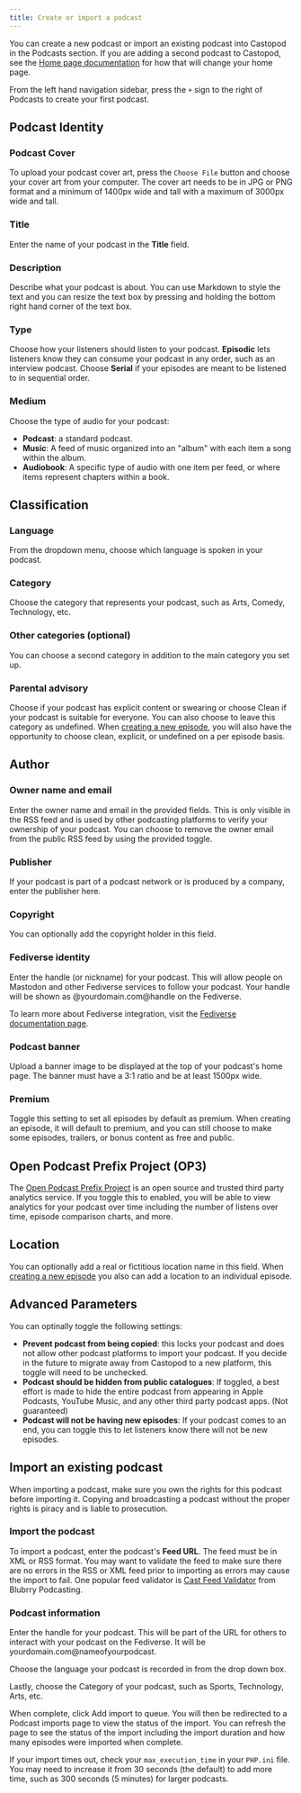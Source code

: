 ```yaml
---
title: Create or import a podcast
---
```



You can create a new podcast or import an existing podcast into Castopod in the
Podcasts section. If you are adding a second podcast to Castopod, see the
[Home page documentation](../website#home-page) for how that will change your
home page.

From the left hand navigation sidebar, press the `+` sign to the right of
Podcasts to create your first podcast.

## Podcast Identity

### Podcast Cover

To upload your podcast cover art, press the `Choose File` button and choose your
cover art from your computer. The cover art needs to be in JPG or PNG format and
a minimum of 1400px wide and tall with a maximum of 3000px wide and tall.

### Title

Enter the name of your podcast in the **Title** field.

### Description

Describe what your podcast is about. You can use Markdown to style the text and
you can resize the text box by pressing and holding the bottom right hand corner
of the text box.

### Type

Choose how your listeners should listen to your podcast. **Episodic** lets
listeners know they can consume your podcast in any order, such as an interview
podcast. Choose **Serial** if your episodes are meant to be listened to in
sequential order.

### Medium

Choose the type of audio for your podcast:

- **Podcast**: a standard podcast.
- **Music**: A feed of music organized into an "album" with each item a song
  within the album.
- **Audiobook**: A specific type of audio with one item per feed, or where items
  represent chapters within a book.

## Classification

### Language

From the dropdown menu, choose which language is spoken in your podcast.

### Category

Choose the category that represents your podcast, such as Arts, Comedy,
Technology, etc.

### Other categories (optional)

You can choose a second category in addition to the main category you set up.

### Parental advisory

Choose if your podcast has explicit content or swearing or choose Clean if your
podcast is suitable for everyone. You can also choose to leave this category as
undefined. When [creating a new episode](../podcast/episodes), you will also
have the opportunity to choose clean, explicit, or undefined on a per episode
basis.

## Author

### Owner name and email

Enter the owner name and email in the provided fields. This is only visible in
the RSS feed and is used by other podcasting platforms to verify your ownership
of your podcast. You can choose to remove the owner email from the public RSS
feed by using the provided toggle.

### Publisher

If your podcast is part of a podcast network or is produced by a company, enter
the publisher here.

### Copyright

You can optionally add the copyright holder in this field.

### Fediverse identity

Enter the handle (or nickname) for your podcast. This will allow people on
Mastodon and other Fediverse services to follow your podcast. Your handle will
be shown as @yourdomain.com@handle on the Fediverse.

To learn more about Fediverse integration, visit the
[Fediverse documentation page](../instance/fediverse).

### Podcast banner

Upload a banner image to be displayed at the top of your podcast's home page.
The banner must have a 3:1 ratio and be at least 1500px wide.

### Premium

Toggle this setting to set all episodes by default as premium. When creating an
episode, it will default to premium, and you can still choose to make some
episodes, trailers, or bonus content as free and public.

## Open Podcast Prefix Project (OP3)

The [Open Podcast Prefix Project](https://op3.dev) is an open source and trusted
third party analytics service. If you toggle this to enabled, you will be able
to view analytics for your podcast over time including the number of listens
over time, episode comparison charts, and more.

## Location

You can optionally add a real or fictitious location name in this field. When
[creating a new episode](../podcast/episodes) you also can add a location to an
individual episode.

## Advanced Parameters

You can optinally toggle the following settings:

- **Prevent podcast from being copied**: this locks your podcast and does not
  allow other podcast platforms to import your podcast. If you decide in the
  future to migrate away from Castopod to a new platform, this toggle will need
  to be unchecked.
- **Podcast should be hidden from public catalogues**: If toggled, a best effort
  is made to hide the entire podcast from appearing in Apple Podcasts, YouTube
  Music, and any other third party podcast apps. (Not guaranteed)
- **Podcast will not be having new episodes**: If your podcast comes to an end,
  you can toggle this to let listeners know there will not be new episodes.

## Import an existing podcast

When importing a podcast, make sure you own the rights for this podcast before
importing it. Copying and broadcasting a podcast without the proper rights is
piracy and is liable to prosecution.

### Import the podcast

To import a podcast, enter the podcast's **Feed URL**. The feed must be in XML
or RSS format. You may want to validate the feed to make sure there are no
errors in the RSS or XML feed prior to importing as errors may cause the import
to fail. One popular feed validator is
[Cast Feed Validator](https://www.castfeedvalidator.com) from Blubrry
Podcasting.

### Podcast information

Enter the handle for your podcast. This will be part of the URL for others to
interact with your podcast on the Fediverse. It will be
yourdomain.com@nameofyourpodcast.

Choose the language your podcast is recorded in from the drop down box.

Lastly, choose the Category of your podcast, such as Sports, Technology, Arts,
etc.

When complete, click Add import to queue. You will then be redirected to a
Podcast imports page to view the status of the import. You can refresh the page
to see the status of the import including the import duration and how many
episodes were imported when complete.

<Aside>

If your import times out, check your `max_execution_time` in your `PHP.ini`
file. You may need to increase it from 30 seconds (the default) to add more
time, such as 300 seconds (5 minutes) for larger podcasts.

</Aside>
